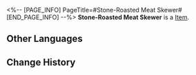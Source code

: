 <%-- [PAGE_INFO]
PageTitle=#Stone-Roasted Meat Skewer#
[END_PAGE_INFO] --%>
{{Item Infobox
|title       = Stone-Roasted Meat Skewer
|id          = 140208
|image       = Item Stone-Roasted Meat Skewer.png
|type        = 
|invCategory = Missions
|rarity      = 3
|effect      = 
|description = Its ingredients are mostly harmless. It is also the favorite food of Belobog's adventurers out in the wild, as well as being the most easily obtainable.
}}
{{Description|1=''"This tastes so good! What kinds of meat are in it, though?"''}}
'''Stone-Roasted Meat Skewer''' is a [[Item]].

==Other Languages==
{{Other Languages
|en   = Stone-Roasted Meat Skewer
|zhs  = 岩烧山珍串
|zht  = 岩燒山珍串
|ja   = 岩焼き珍味串
|ko   = 석판 산해진미 구이
|es   = Brocheta de carne asada
|fr   = Brochettes de viande grillée à la pierre
|ru   = Шашлычок из жареных деликатесов
|th   = Stone-Roasted Meat Skewer
|vi   = Xiên Que Nướng Đá Thơm Ngon
|de   = Bratenfleischspieß
|id   = Stone-Roasted Meat Skewer
|pt   = Espetinho de Carne Assado na Pedra
}}

==Change History==
{{Change History|2.0}}